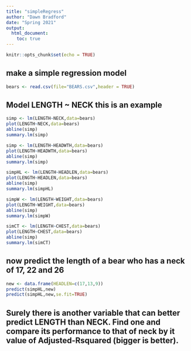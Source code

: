 ```yaml
---
title: "simpleRegress"
author: "Dawn Bradford"
date: "Spring 2021"
output: 
  html_document:
    toc: true
---
```


```r
knitr::opts_chunk$set(echo = TRUE)
```

## make a simple regression model

```r
bears <- read.csv(file="BEARS.csv",header = TRUE)
```

## Model LENGTH ~ NECK  this is an example  

```r
simp <- lm(LENGTH~NECK,data=bears)
plot(LENGTH~NECK,data=bears)
abline(simp)
summary.lm(simp)
```

```r
simp <- lm(LENGTH~HEADWTH,data=bears)
plot(LENGTH~HEADWTH,data=bears)
abline(simp)
summary.lm(simp)
```

```r
simpHL <- lm(LENGTH~HEADLEN,data=bears)
plot(LENGTH~HEADLEN,data=bears)
abline(simp)
summary.lm(simpHL)
```

```r
simpW <- lm(LENGTH~WEIGHT,data=bears)
plot(LENGTH~WEIGHT,data=bears)
abline(simp)
summary.lm(simpW)
```

```r
simCT <- lm(LENGTH~CHEST,data=bears)
plot(LENGTH~CHEST,data=bears)
abline(simp)
summary.lm(simCT)
```


## now predict the length of a bear who has a neck of 17, 22 and 26




```r
new <- data.frame(HEADLEN=c(17,13,9))
predict(simpHL,new)
predict(simpHL,new,se.fit=TRUE)
```
## Surely there is another variable that can better predict LENGTH than NECK. Find one and compare its performance to that of neck by it value of Adjusted-Rsquared (bigger is better).

